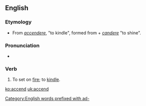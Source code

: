 ==English==

===Etymology===
* From {{etyl|la|en}} ''[[accendere]]'', "to kindle", formed from ''{{term|ad-|lang=la}}'' + ''[[candere]]'' "to shine".

===Pronunciation===
* {{IPA|[ækˈsɛnd]}}

===Verb===
{{en-verb}}

# {{transitive|obsolete}} To set on [[fire]]; to [[kindle]].

[[Category:English words prefixed with ad-]]

[[ko:accend]]
[[uk:accend]]